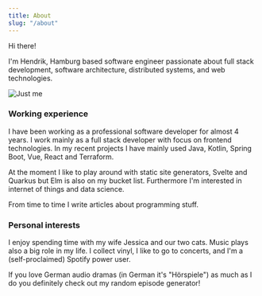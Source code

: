 ```yaml
---
title: About
slug: "/about"
---
```


Hi there!

I'm Hendrik, Hamburg based software engineer passionate about full stack
development, software architecture, distributed systems, and web
technologies.

![Just me](./me.webp)

### Working experience

I have been working as a professional software developer for almost 4
years. I work mainly as a full stack developer with focus on frontend
technologies. In my recent projects I have mainly used Java, Kotlin,
Spring Boot, Vue, React and Terraform.

At the moment I like to play around with static site generators, Svelte
and Quarkus but Elm is also on my bucket list. Furthermore I'm interested
in internet of things and data science.

From time to time I write articles about programming stuff.

### Personal interests

I enjoy spending time with my wife Jessica and our two cats. Music plays
also a big role in my life. I collect vinyl, I like to go to concerts,
and I'm a (self-proclaimed) Spotify power user.

If you love German audio dramas (in German it's "Hörspiele") as much as
I do you definitely check out my random episode generator!
